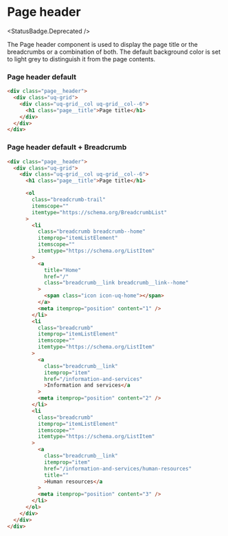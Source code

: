 
<Meta title="Components/Page header/All" />

# Page header

<StatusBadge.Deprecated />

The Page header component is used to display the page title or the breadcrumbs or a combination of both.
The default background color is set to light grey to distinguish it from the page contents.

<Canvas sourceState="hidden">
  <Story id="components-page-header--page-header" />
</Canvas>

### Page header default

```html
<div class="page__header">
  <div class="uq-grid">
    <div class="uq-grid__col uq-grid__col--6">
      <h1 class="page__title">Page title</h1>
    </div>
  </div>
</div>
```

### Page header default + Breadcrumb

```html
<div class="page__header">
  <div class="uq-grid">
    <div class="uq-grid__col uq-grid__col--6">
      <h1 class="page__title">Page title</h1>

      <ol
        class="breadcrumb-trail"
        itemscope=""
        itemtype="https://schema.org/BreadcrumbList"
      >
        <li
          class="breadcrumb breadcrumb--home"
          itemprop="itemListElement"
          itemscope=""
          itemtype="https://schema.org/ListItem"
        >
          <a
            title="Home"
            href="/"
            class="breadcrumb__link breadcrumb__link--home"
          >
            <span class="icon icon-uq-home"></span>
          </a>
          <meta itemprop="position" content="1" />
        </li>
        <li
          class="breadcrumb"
          itemprop="itemListElement"
          itemscope=""
          itemtype="https://schema.org/ListItem"
        >
          <a
            class="breadcrumb__link"
            itemprop="item"
            href="/information-and-services"
            >Information and services</a
          >
          <meta itemprop="position" content="2" />
        </li>
        <li
          class="breadcrumb"
          itemprop="itemListElement"
          itemscope=""
          itemtype="https://schema.org/ListItem"
        >
          <a
            class="breadcrumb__link"
            itemprop="item"
            href="/information-and-services/human-resources"
            title=""
            >Human resources</a
          >
          <meta itemprop="position" content="3" />
        </li>
      </ol>
    </div>
  </div>
</div>
```
